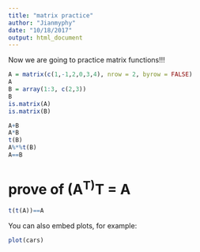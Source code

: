 ```yaml
---
title: "matrix practice"
author: "Jianmyphy"
date: "10/18/2017"
output: html_document
---
```


Now we are going to practice matrix functions!!!
```r
A = matrix(c(1,-1,2,0,3,4), nrow = 2, byrow = FALSE)
A
B = array(1:3, c(2,3))
B
is.matrix(A)
is.matrix(B)

A+B
A*B
t(B)
A%*%t(B)
A==B
```

# prove of (A^T)^T = A
```r

t(t(A))==A
```

You can also embed plots, for example:

```r
plot(cars)
```
